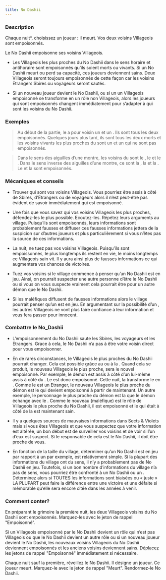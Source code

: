 ```yaml
---
title: No Dashii
---
```



<Role NO_DASHII header />

### Description

Chaque nuit*, choisissez un joueur : il meurt. Vos deux voisins Villageois sont empoisonnés.
 
Le No Dashii empoisonne ses voisins Villageois.

-   Les Villageois les plus proches du No Dashii dans le sens horaire et antihoraire sont empoisonnés qu’ils soient morts ou vivants. Si un No Dashii meurt ou perd sa capacité, ces joueurs deviennent sains. Deux Villageois seront toujours empoisonnés de cette façon car les voisins Etrangers Sbires ou voyageurs seront sautés.

-   Si un nouveau joueur devient le No Dashii, ou si un un Villageois empoisonné se transforme en un rôle non Villageois, alors les joueurs qui sont empoisonnés changent immédiatement pour s’adapter à qui sont les voisins du No Dashii.

### Exemples  

> Au début de la partie, le <Role NO_DASHII /> a pour voisin un <Role CRIEUR /> et un <Role CHARMEUR_DE_SERPENT />. Ils sont tous les deux empoisonnés. Quelques jours plus tard, ils sont tous les deux morts et les voisins vivants les plus proches du <Role NO_DASHII /> sont un <Role HORLOGER /> et un <Role BARBIER /> qui ne sont pas empoisonnés.

> Dans le sens des aiguilles d’une montre, les voisins du <Role NO_DASHII /> sont le <Role FAUSSAIRE />, le <Role MATHEMATICIEN /> et le <Role SAGE />. Dans le sens inverse des aiguilles d’une montre, ce sont la <Role SORCIERE />, la <Role BETE_DE_FOIRE /> et la <Role COUTURIERE />. Le <Role FAUSSAIRE /> et la <Role COUTURIERE /> sont empoisonnés.

### Mécaniques et conseils

- Trouver qui sont vos voisins Villageois. Vous pourriez être assis à côté de Sbires, d’Etrangers ou de voyageurs alors il n’est peut-être pas évident de savoir immédiatement qui est empoisonné.

- Une fois que vous savez qui vos voisins Villageois les plus proches, défendez-les le plus possible. Ecoutez-les. Répétez leurs arguments au village. Puisqu’ils sont empoisonnés, leurs informations sont probablement fausses et diffuser ces fausses informations jettera de la suspicion sur d’autres joueurs et plus particulièrement si vous n’êtes pas la source de ces informations.
 
- La nuit, ne tuez pas vos voisins Villageois. Puisqu’ils sont empoissonnés, le plus longtemps ils restent en vie, le moins longtemps ce Villageois sain vit. Il y aura ainsi plus de fausses informations ce qui augmentera vos chances de victoires.

- Tuez vos voisins si le village commence à penser qu’un No Dashii est en jeu. Ainsi, on pourrait suspecter une autre personne d’être le No Dashii ou si vous on vous suspecte vraiment cela pourrait être pour un autre démon que le No Dashii.

- Si les maléfiques diffusent de fausses informations alors le village pourrait penser qu’un <Role VORTOX /> est en jeu. En argumentant sur la possibilité d’un <Role VORTOX />, les autres Villageois ne vont plus faire confiance à leur information et vous fera passer pour innocent.

### Combattre le No_Dashii

- L’empoisonnement du No Dashii saute les Sbires, les voyageurs et les Etrangers. Grace à cela, le No Dashii n’a pas à être votre voisin direct pour vous empoisonner.

- En de rares circonstances, le Villageois le plus proches du No Dashii pourrait changer. Cela est possible grâce au <Role BARBIER /> ou à la <Role VIEILLE_CHOUETTE />. Quand cela se produit, le nouveau Villageois le plus proche, sera le nouvel empoisonné. Par exemple, le démon est assis à côté d’un <Role FLEURISTE /> lui-même assis à côté du <Role SAVANT />. Le <Role FLEURISTE /> est donc empoisonné. Cette nuit, la <Role VIEILLE_CHOUETTE /> transforme le <Role FLEURISTE /> en <Role MALADROIT />. Comme le <Role MALADROIT /> est un Etranger, le nouveau Villageois le plus proche du démon est le <Role SAVANT /> qui devient empoisonné à partir de maintenant. Un autre exemple, le personnage le plus proche du démon est la <Role SORCIERE /> que le démon échange avec le <Role CHARMEUR_DE_SERPENT />. Comme le nouveau <Role CHARMEUR_DE_SERPENT /> (maléfique) est le rôle de Villageois le plus proche du No Dashii, il est empoisonné et le <Role MATHEMATICIEN /> qui était à côté de la <Role SORCIERE /> est maintenant sain.

- Il y a quelques sources de mauvaises informations dans Sects & Violets mais si vous êtes Villageois et que vous suspectez que votre information est altérée, un bon début est de surveiller vos voisins et de voir si l’un d’eux est suspect. Si le responsable de cela est le No Dashii, il doit être proche de vous.

- En fonction de la taille du village, déterminer qu’un No Dashii est en jeu par rapport à un <Role VIGORMORTIS /> par exemple, est relativement simple. Si la plupart des informations du village ont du sens, il n’y a probablement pas de No Dashii en jeu. Toutefois, si un bon nombre d’informations du village n’a pas de sens, vous pourriez être confronté à un No Dashii ou un <Role VORTOX />. Déterminez alors si TOUTES les informations sont biaisées ou « juste » LA PLUPART peut faire la différence entre une victoire et une défaite si mémorable qu’elle sera encore citée dans les années à venir.

### Comment conter?

En préparant le grimoire la première nuit, les deux Villageois voisins du No Dashii sont empoisonnés. Marquez-les avec le jeton de rappel "Empoisonné". 

Si un Villageois empoisonné par le No Dashii devient un rôle qui n’est pas Villageois ou que le No Dashii devient un autre rôle ou si un nouveau joueur devient le No Dashii, les nouveaux voisins Villageois du No Dashii deviennent empoisonnés et les anciens voisins deviennent sains. Déplacez les jetons de rappel "Empoisonné" immédiatement si nécessaire.

Chaque nuit sauf la première, réveillez le No Dashii. Il désigne un joueur. Ce joueur meurt. Marquez-le avec le jeton de rappel "Meurt". Rendormez-le No Dashii.
